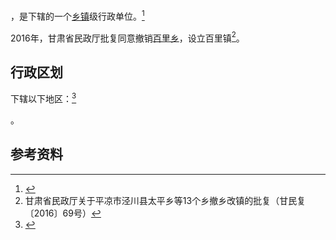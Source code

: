 {{中国乡级行政区|62/08/22/207/000}}

'''{{PAGENAMEBASE}}'''，是{{PRC admin/fullname|62/08/22/207/000|3}}下辖的一个[[乡镇|乡镇]]级行政单位。<ref>{{PRC admin/ref sgc|{{PRC admin/parent|62/08/22/207/000}}}}</ref>

2016年，甘肃省民政厅批复同意撤销[[百里乡|百里乡]]，设立百里镇<ref>甘肃省民政厅关于平凉市泾川县太平乡等13个乡撤乡改镇的批复（甘民复〔2016〕69号）</ref>。

== 行政区划 ==

{{PAGENAMEBASE}}下辖以下地区：<ref>{{PRC admin/ref sgc|62/08/22/207/000}}</ref>

{{PRC admin/children|62/08/22/207/000}}。

== 参考资料 ==

{{reflist}}

{{行政区划小作品}}
{{PRC admin/navcat|62/08/22/207/000}}